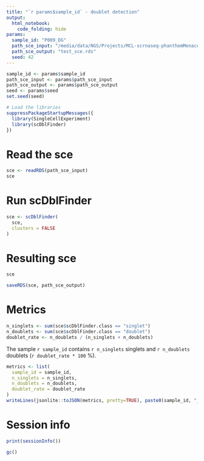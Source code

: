 ```yaml
---
title: "`r params$sample_id` - doublet detection"
output:
  html_notebook:
    code_folding: hide
params:
  sample_id: "P009_DG"
  path_sce_input: "/media/data/NGS/Projects/MCL-scrnaseq-phanthomMenace/scrnaxus/results/P009_DG/droplets_to_cells/P009_DG_cells.sce"
  path_sce_output: "test_sce.rds"
  seed: 42
---
```


```r
sample_id <- params$sample_id
path_sce_input <- params$path_sce_input
path_sce_output <- params$path_sce_output
seed <- params$seed
set.seed(seed)

# Load the libraries
suppressPackageStartupMessages({
  library(SingleCellExperiment)
  library(scDblFinder)
})
```

# Read the sce

```r
sce <- readRDS(path_sce_input)
sce
```

# Run scDblFinder

```r
sce <- scDblFinder(
  sce,
  clusters = FALSE
)
```

# Resulting sce

```r
sce
```

```r
saveRDS(sce, path_sce_output)
```

# Metrics

```r
n_singlets <- sum(sce$scDblFinder.class == "singlet")
n_doublets <- sum(sce$scDblFinder.class == "doublet")
doublet_rate <- n_doublets / (n_singlets + n_doublets)
```

The sample `r sample_id` contains `r n_singlets` singlets and `r n_doublets` doublets (`r doublet_rate * 100` %).

```r
metrics <- list(
  sample_id = sample_id,
  n_singlets = n_singlets,
  n_doublets = n_doublets,
  doublet_rate = doublet_rate
)
writeLines(jsonlite::toJSON(metrics, pretty=TRUE), paste0(sample_id, "_doublet_metrics.json"))
```

# Session info

```r
print(sessionInfo())
```

```r
gc()
```
